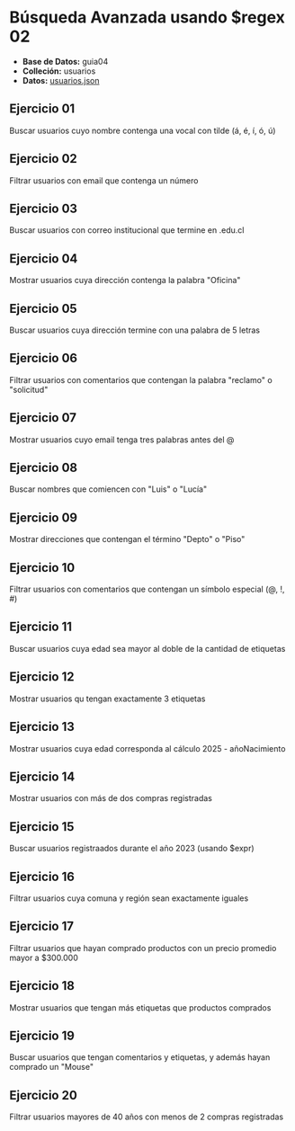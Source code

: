 
# Búsqueda Avanzada usando \$regex 02

- **Base de Datos:** guia04
- **Colleción:** usuarios
- **Datos:** <a href="/ti3v32/data/usuarios04.json" target="_blank" rel="noopener noreferrer" className={styles.link}>usuarios.json</a>

## Ejercicio 01
Buscar usuarios cuyo nombre contenga una vocal con tilde (á, é, í, ó, ú)

## Ejercicio 02
Filtrar usuarios con email que contenga un número

## Ejercicio 03
Buscar usuarios con correo institucional que termine en .edu.cl

## Ejercicio 04
Mostrar usuarios cuya dirección contenga la palabra "Oficina"

## Ejercicio 05
Buscar usuarios cuya dirección termine con una palabra de 5 letras

## Ejercicio 06
Filtrar usuarios con comentarios que contengan la palabra "reclamo" o "solicitud"

## Ejercicio 07
Mostrar usuarios cuyo email tenga tres palabras antes del \@

## Ejercicio 08
Buscar nombres que comiencen con "Luis" o "Lucía"

## Ejercicio 09
Mostrar direcciones que contengan el término "Depto" o "Piso"

## Ejercicio 10
Filtrar usuarios con comentarios que contengan un símbolo especial (\@, \!, \#)

## Ejercicio 11
Buscar usuarios cuya edad sea mayor al doble de la cantidad de etiquetas

## Ejercicio 12
Mostrar usuarios qu tengan exactamente 3 etiquetas

## Ejercicio 13
Mostrar usuarios cuya edad corresponda al cálculo 2025 - añoNacimiento 

## Ejercicio 14
Mostrar usuarios con más de dos compras registradas

## Ejercicio 15
Buscar usuarios registraados durante el año 2023 (usando $expr)

## Ejercicio 16
Filtrar usuarios cuya comuna y región sean exactamente iguales

## Ejercicio 17
Filtrar usuarios que hayan comprado productos con un precio promedio mayor a \$300.000

## Ejercicio 18
Mostrar usuarios que tengan más etiquetas que productos comprados

## Ejercicio 19
Buscar usuarios que tengan comentarios y etiquetas, y además hayan comprado un "Mouse"

## Ejercicio 20
Filtrar usuarios mayores de 40 años con menos de 2 compras registradas